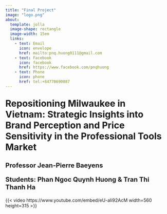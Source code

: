 ```yaml
---
title: "Final Project"
image: "logo.png"
about:
  template: jolla
  image-shape: rectangle
  image-width: 15em
  links: 
    - text: Email
      icon: envelope
      href: mailto:pnq.huong0111@gmail.com
    - text: Facebook
      icon: facebook
      href: https://www.facebook.com/pnqhuong
    - text: Phone
      icon: phone
      href: tel:+84778690087
---
```

<div class="center-text">
<p style="font-size:28px; font-weight:bold;">
Repositioning Milwaukee in Vietnam: Strategic Insights into Brand Perception and Price Sensitivity in the Professional Tools Market
</p>

<p style="font-size:20px; font-weight:bold;">
Professor Jean-Pierre Baeyens
</p>

<p style="font-size:20px; font-weight:bold;">
Students: Phan Ngoc Quynh Huong & Tran Thi Thanh Ha
</p>
</div>

{{< video https://www.youtube.com/embed/eU-aIi92AcM width=560 height=315 >}}

